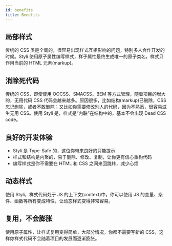 ```yaml
---
id: benefits
title: Benefits
---
```


## 局部样式

传统的 CSS 类是全局的，很容易出现样式互相影响的问题，特别多人合作开发的时候。Styli 使用原子属性编写样式，样子属性最终生成唯一的原子类名，样式只作用当前的 HTML 元素(markup)。

## 消除死代码

传统的 CSS，即使使用 OOCSS、SMACSS、BEM 等方式管理，随着项目的增大的，无用代码 CSS 代码会越来越多。原因很多，比如结构(markup)已删除，CSS 忘记删除，或者不敢删除；又比如你需要修改别人的代码，因为不熟悉，很容易滋生无用 CSS。使用 Styli 是，样式是“内联”在结构中的，基本不会出现 Dead CSS code。

## 良好的开发体验

- Styli 是 Type-Safe 的，这位你带来良好的只能提示
- 样式和结构是内聚的，易于删除、修改、复制，让你更有信心重构代码
- 编写样式是你不需要在 HTML 和 CSS 之间来回跳转，减少心烦

## 动态样式

使用 Styli，样式代码处于 JS 的上下文(context)中，你可以使用 JS 的变量、条件、函数等所有变成特性，让动态样式变得非常容易。

## 复用，不会膨胀

使用原子属性，让样式复用变得简单，大部分情况，你都不需要写新的 CSS，这样你样式代码不会随着项目的发展而逐渐膨胀。
